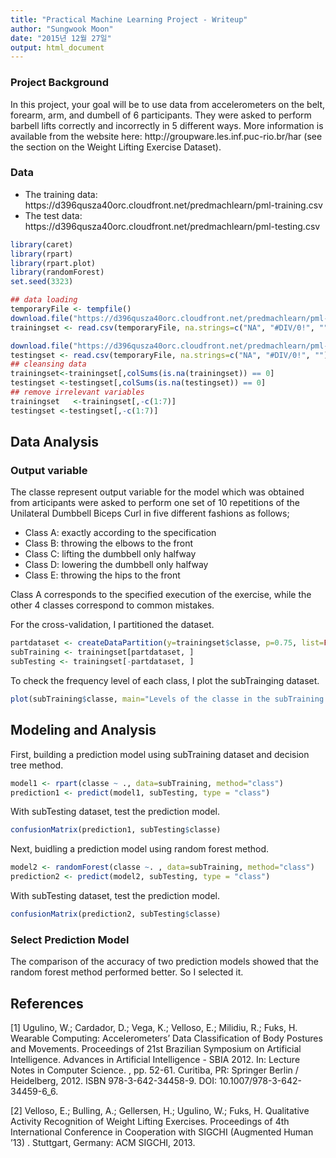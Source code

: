 ```yaml
---
title: "Practical Machine Learning Project - Writeup"
author: "Sungwook Moon"
date: "2015년 12월 27일"
output: html_document
---
```


### Project Background
In this project, your goal will be to use data from accelerometers on the belt, forearm, arm, and dumbell of 6 participants. They were asked to perform barbell lifts correctly and incorrectly in 5 different ways. More information is available from the website here: http://groupware.les.inf.puc-rio.br/har (see the section on the Weight Lifting Exercise Dataset).

### Data 
- The training data: https://d396qusza40orc.cloudfront.net/predmachlearn/pml-training.csv
- The test data: https://d396qusza40orc.cloudfront.net/predmachlearn/pml-testing.csv

```r
library(caret)
library(rpart) 
library(rpart.plot)
library(randomForest)
set.seed(3323)

## data loading
temporaryFile <- tempfile()
download.file("https://d396qusza40orc.cloudfront.net/predmachlearn/pml-training.csv",destfile=temporaryFile, method="curl")
trainingset <- read.csv(temporaryFile, na.strings=c("NA", "#DIV/0!", ""))

download.file("https://d396qusza40orc.cloudfront.net/predmachlearn/pml-testing.csv",destfile=temporaryFile, method="curl")
testingset <- read.csv(temporaryFile, na.strings=c("NA", "#DIV/0!", ""))
## cleansing data
trainingset<-trainingset[,colSums(is.na(trainingset)) == 0]
testingset <-testingset[,colSums(is.na(testingset)) == 0]
## remove irrelevant variables
trainingset   <-trainingset[,-c(1:7)]
testingset <-testingset[,-c(1:7)]
```

## Data Analysis
### Output variable
The classe represent output variable for the model which was obtained from  articipants were asked to perform one set of 10 repetitions of the Unilateral Dumbbell Biceps Curl in five different fashions as follows;

- Class A: exactly according to the specification
- Class B: throwing the elbows to the front
- Class C: lifting the dumbbell only halfway
- Class D: lowering the dumbbell only halfway
- Class E: throwing the hips to the front

Class A corresponds to the specified execution of the exercise, while the other 4 classes correspond to common mistakes.

For the cross-validation, I partitioned the dataset.
```r
partdataset <- createDataPartition(y=trainingset$classe, p=0.75, list=FALSE)
subTraining <- trainingset[partdataset, ] 
subTesting <- trainingset[-partdataset, ]
```

To check the frequency level of each class, I plot the subTrainging dataset.
```r
plot(subTraining$classe, main="Levels of the classe in the subTraining dataset", xlab="Classe Level", ylab="Frequency")
```

## Modeling and Analysis
First, building a prediction model using subTraining dataset and decision tree method.
```r
model1 <- rpart(classe ~ ., data=subTraining, method="class")
prediction1 <- predict(model1, subTesting, type = "class")
```

With subTesting dataset, test the prediction model.
```r
confusionMatrix(prediction1, subTesting$classe)
```

Next, buidling a prediction model using random forest method.
```r
model2 <- randomForest(classe ~. , data=subTraining, method="class")
prediction2 <- predict(model2, subTesting, type = "class")
```

With subTesting dataset, test the prediction model.
```r
confusionMatrix(prediction2, subTesting$classe)
```

### Select Prediction Model
The comparison of the accuracy of two prediction models showed that the random forest method performed better. So I selected it.

## References
[1] Ugulino, W.; Cardador, D.; Vega, K.; Velloso, E.; Milidiu, R.; Fuks, H. Wearable Computing: Accelerometers' Data Classification of Body Postures and Movements. Proceedings of 21st Brazilian Symposium on Artificial Intelligence. Advances in Artificial Intelligence - SBIA 2012. In: Lecture Notes in Computer Science. , pp. 52-61. Curitiba, PR: Springer Berlin / Heidelberg, 2012. ISBN 978-3-642-34458-9. DOI: 10.1007/978-3-642-34459-6_6. 

[2] Velloso, E.; Bulling, A.; Gellersen, H.; Ugulino, W.; Fuks, H. Qualitative Activity Recognition of Weight Lifting Exercises. Proceedings of 4th International Conference in Cooperation with SIGCHI (Augmented Human '13) . Stuttgart, Germany: ACM SIGCHI, 2013.